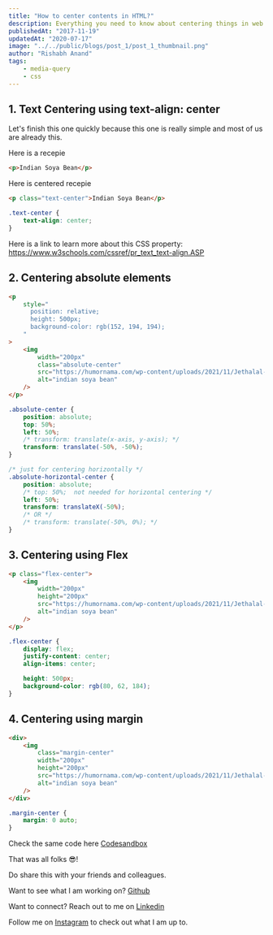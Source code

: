 ```yaml
---
title: "How to center contents in HTML?"
description: Everything you need to know about centering things in web.
publishedAt: "2017-11-19"
updatedAt: "2020-07-17"
image: "../../public/blogs/post_1/post_1_thumbnail.png"
author: "Rishabh Anand"
tags:
    - media-query
    - css
---
```


## 1. Text Centering using text-align: center

Let's finish this one quickly because this one is really simple and most of us are already this.

Here is a recepie

```html
<p>Indian Soya Bean</p>
```

Here is centered recepie

```html
<p class="text-center">Indian Soya Bean</p>
```

```css
.text-center {
    text-align: center;
}
```

Here is a link to learn more about this CSS property: https://www.w3schools.com/cssref/pr_text_text-align.ASP

## 2. Centering absolute elements

```html
<p
    style="
      position: relative;
      height: 500px;
      background-color: rgb(152, 194, 194);
    "
>
    <img
        width="200px"
        class="absolute-center"
        src="https://humornama.com/wp-content/uploads/2021/11/Jethalal-Looking-From-Window-Meme-Template-on-TMKOC-608x365.jpg"
        alt="indian soya bean"
    />
</p>
```

```css
.absolute-center {
    position: absolute;
    top: 50%;
    left: 50%;
    /* transform: translate(x-axis, y-axis); */
    transform: translate(-50%, -50%);
}

/* just for centering horizontally */
.absolute-horizontal-center {
    position: absolute;
    /* top: 50%;  not needed for horizontal centering */
    left: 50%;
    transform: translateX(-50%);
    /* OR */
    /* transform: translate(-50%, 0%); */
}
```

## 3. Centering using Flex

```html
<p class="flex-center">
    <img
        width="200px"
        height="200px"
        src="https://humornama.com/wp-content/uploads/2021/11/Jethalal-Looking-From-Window-Meme-Template-on-TMKOC-608x365.jpg"
        alt="indian soya bean"
    />
</p>
```

```css
.flex-center {
    display: flex;
    justify-content: center;
    align-items: center;

    height: 500px;
    background-color: rgb(80, 62, 184);
}
```

## 4. Centering using margin

```html
<div>
    <img
        class="margin-center"
        width="200px"
        height="200px"
        src="https://humornama.com/wp-content/uploads/2021/11/Jethalal-Looking-From-Window-Meme-Template-on-TMKOC-608x365.jpg"
        alt="indian soya bean"
    />
</div>
```

```css
.margin-center {
    margin: 0 auto;
}
```

Check the same code here [Codesandbox](https://codesandbox.io/s/wild-surf-pv945e?file=/index.html:1331-1600)

That was all folks 😎!

Do share this with your friends and colleagues.

Want to see what I am working on? [Github](https://github.com/ranand16)

Want to connect? Reach out to me on [Linkedin](https://www.linkedin.com/in/rishabh-anand-web-dev/)

Follow me on [Instagram](https://www.instagram.com/indian_soya_bean/) to check out what I am up to.
